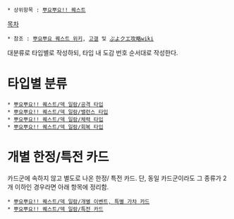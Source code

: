 * 상위항목 : [[뿌요뿌요!! 퀘스트]]

[[목차]]

 * 참조 : [http://www50.atwiki.jp/puyoque/pages/52.html 뿌요뿌요 퀘스트 위키], [http://gall.dcinside.com/board/view/?id=game_classic&no=4888380&page=1&exception_mode=recommend 고갤] 및 [http://xn--39ja4cb4nqb6d4ft606ck17a.gamerch.com/ ぷよクエ攻略wiki]

대분류로 타입별로 작성하되, 타입 내 도감 번호 순서대로 작성한다.

= 타입별 분류 =
 * [[뿌요뿌요!! 퀘스트/덱 일람/공격 타입]]
 * [[뿌요뿌요!! 퀘스트/덱 일람/밸런스 타입]]
 * [[뿌요뿌요!! 퀘스트/덱 일람/체력 타입]]
 * [[뿌요뿌요!! 퀘스트/덱 일람/회복 타입]]

= 개별 한정/특전 카드 =
카드군에 속하지 않고 별도로 나온 한정/ 특전 카드. 단, 동일 카드군이라도 그 종류가 2개 이하인 경우라면 아래 항목에 정리함.

 * [[뿌요뿌요!! 퀘스트/덱 일람/개별 이벤트, 특별 가챠 카드]]
 * [[뿌요뿌요!! 퀘스트/덱 일람/특전 카드]]
